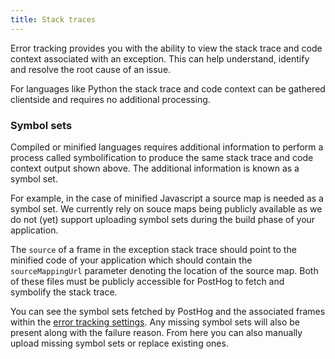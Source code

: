 ```yaml
---
title: Stack traces
---
```



<BetaFeedbackBanner />

Error tracking provides you with the ability to view the stack trace and code context associated with an exception. This can help understand, identify and resolve the root cause of an issue.

For languages like Python the stack trace and code context can be gathered clientside and requires no additional processing.

<ProductScreenshot
    imageLight="https://res.cloudinary.com/dmukukwp6/image/upload/Screenshot_2025_01_29_at_14_47_35_aebd47a5ab.png"
    imageDark="https://res.cloudinary.com/dmukukwp6/image/upload/Screenshot_2025_01_29_at_14_47_52_5b3706c0eb.png"
    alt="Stack traces example"
    classes="rounded"
/>

### Symbol sets

Compiled or minified languages requires additional information to perform a process called symbolification to produce the same stack trace and code context output shown above. The additional information is known as a symbol set.

For example, in the case of minified Javascript a source map is needed as a symbol set. We currently rely on souce maps being publicly available as we do not (yet) support uploading symbol sets during the build phase of your application.

The `source` of a frame in the exception stack trace should point to the minified code of your application which should contain the `sourceMappingUrl` parameter denoting the location of the source map. Both of these files must be publicly accessible for PostHog to fetch and symbolify the stack trace.

You can see the symbol sets fetched by PostHog and the associated frames within the [error tracking settings](https://us.posthog.com/settings/project-error-tracking#error-tracking-symbol-sets). Any missing symbol sets will also be present along with the failure reason. From here you can also manually upload missing symbol sets or replace existing ones.
